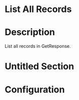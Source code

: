 ﻿# List All Records

# Description

List all records in GetResponse.

# Untitled Section

# Configuration
